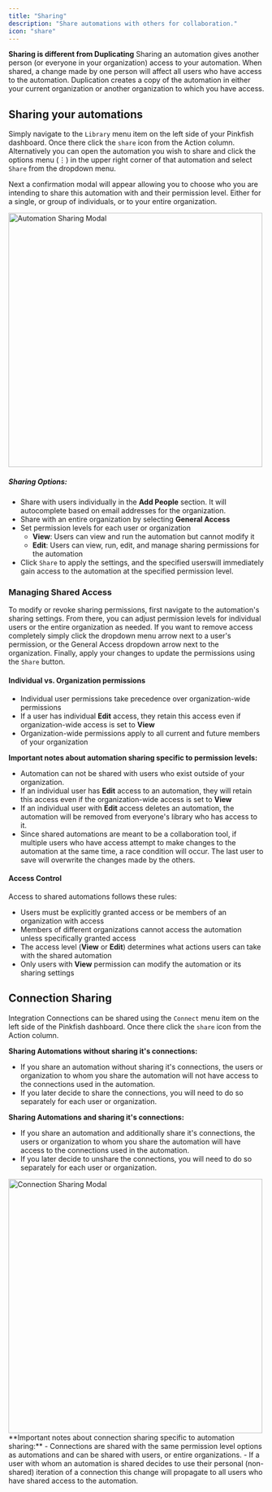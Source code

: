 ```yaml
---
title: "Sharing"
description: "Share automations with others for collaboration."
icon: "share"
---
```

**Sharing is different from Duplicating**
Sharing an automation gives another person (or everyone in your organization) access to your automation. When shared, a change made by one person will affect all users who have access to the automation. Duplication creates a copy of the automation in either your current organization or another organization to which you have access. 


## Sharing your automations
Simply navigate to the `Library` menu item on the left side of your Pinkfish dashboard. Once there click the `share` icon from the Action column. Alternatively you can open the automation you wish to share and click the options menu (⋮) in the upper right corner of that automation and select `Share` from the dropdown menu. 

Next a confirmation modal will appear allowing you to choose who you are intending to share this automation with and their permission level. Either for a single, or group of individuals, or to your entire organization. 

<img src="/images/examples/automation_sharing_modal.png" alt="Automation Sharing Modal" width="500" />

##### Sharing Options:
- Share with users individually in the **Add People** section. It will autocomplete based on email addresses for the organization.
- Share with an entire organization by selecting **General Access**
- Set permission levels for each user or organization
    - **View**: Users can view and run the automation but cannot modify it
    - **Edit**: Users can view, run, edit, and manage sharing permissions for the automation
- Click `Share` to apply the settings, and the specified userswill immediately gain access to the automation at the specified permission level.

### Managing Shared Access

To modify or revoke sharing permissions, first navigate to the automation's sharing settings. From there, you can adjust permission levels for individual users or the entire organization as needed. If you want to remove access completely simply click the dropdown menu arrow next to a user's permission, or the General Access dropdown arrow next to the organization. Finally, apply your changes to update the permissions using the `Share` button.

#### Individual vs. Organization permissions
- Individual user permissions take precedence over organization-wide permissions
- If a user has individual **Edit** access, they retain this access even if organization-wide access is set to **View**
- Organization-wide permissions apply to all current and future members of your organization

<Info>**Important notes about automation sharing specific to permission levels:**
- Automation can not be shared with users who exist outside of your organization.
- If an individual user has **Edit** access to an automation, they will retain this access even if the organization-wide access is set to **View**
- If an individual user with **Edit** access deletes an automation, the automation will be removed from everyone's library who has access to it.
- Since shared automations are meant to be a collaboration tool, if multiple users who have access attempt to make changes to the automation at the same time, a race condition will occur. The last user to save will overwrite the changes made by the others.
</Info>

#### Access Control
Access to shared automations follows these rules:

- Users must be explicitly granted access or be members of an organization with access
- Members of different organizations cannot access the automation unless specifically granted access
- The access level (**View** or **Edit**) determines what actions users can take with the shared automation
- Only users with **View** permission can modify the automation or its sharing settings

## Connection Sharing
Integration Connections can be shared using the `Connect` menu item on the left side of the Pinkfish dashboard. Once there click the `share` icon from the Action column. 

**Sharing Automations without sharing it's connections:**
- If you share an automation without sharing it's connections, the users or organization to whom you share the automation will not have access to the connections used in the automation.
- If you later decide to share the connections, you will need to do so separately for each user or organization.

**Sharing Automations and sharing it's connections:**
- If you share an automation and additionally share it's connections, the users or organization to whom you share the automation will have access to the connections used in the automation.
- If you later decide to unshare the connections, you will need to do so separately for each user or organization.

<img src="/images/examples/connection_config_modal.png" alt="Connection Sharing Modal" width="500" />

<Info>
**Important notes about connection sharing specific to automation sharing:**
 - Connections are shared with the same permission level options as automations and can be shared with users, or entire organizations.
  - If a user with whom an automation is shared decides to use their personal (non-shared) iteration of a connection this change will propagate to all users who have shared access to the automation.
</Info>